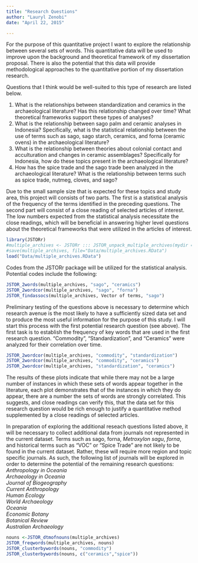 ```yaml
---
title: "Research Questions"
author: "Lauryl Zenobi"
date: "April 22, 2015"

---
```


For the purpose of this quantitative project I want to explore the relationship between several sets of words. This quantitative data will be used to improve upon the background and theoretical framework of my dissertation proposal. There is also the potential that this data will provide methodological approaches to the quantitative portion of my dissertation research. 

Questions that I think would be well-suited to this type of research are listed below.

1. What is the relationships between standardization and ceramics in the archaeological literature? Has this relationship changed over time? What theoretical frameworks support these types of analyses?
2. What is the relationship between sago palm and ceramic analyses in Indonesia? Specifically, what is the statistical relationship between the use of terms such as sago, sago starch, ceramics, and forna (ceramic ovens) in the archaeological literature?
3. What is the relationship between theories about colonial contact and acculturation and changes in ceramic assemblages? Specifically for Indonesia, how do these topics present in the archaeological literature?
4. How has the spice trade and the sago trade been analyzed in the archaeological literature? What is the relationship between terms such as spice trade, nutmeg, cloves, and sago? 


Due to the small sample size that is expected for these topics and study area, this project will consists of two parts. The first is a statistical analysis of the frequency of the terms identified in the preceding questions. The second part will consist of a close reading of selected articles of interest. The low numbers expected from the statistical analysis necessitate the close readings, which will be beneficial in answering higher level questions about the theoretical frameworks that were utilized in the articles of interest. 


```r
library(JSTORr)
#multiple_archives <- JSTORr ::: JSTOR_unpack_multiple_archives(mydir = "Data")
#save(multiple_archives, file="Data/multiple_archives.RData")
load("Data/multiple_archives.RData")
```

Codes from the JSTORr package will be utilized for the statistical analysis. Potential codes include the following:
```r
JSTOR_2words(multiple_archives, "sago", "ceramics")
JSTOR_2wordcor(multiple_archives, "sago", "forna")
JSTOR_findassocs(multiple_archives, Vector of terms, "sago")
```

Preliminary testing of the questions above is necessary to determine which research avenue is the most likely to have a sufficiently sized data set and to produce the most useful information for the purpose of this study. I will start this process with the first potential research question (see above). The first task is to establish the frequency of key words that are used in the first research question. "Commodity", "Standardization", and "Ceramics" were analyzed for their correlation over time. 

```r
JSTOR_2wordcor(multiple_archives, "commodity", "standardization")
JSTOR_2wordcor(multiple_archives, "commodity", "ceramics")
JSTOR_2wordcor(multiple_archives, "standardization", "ceramics")
```
  
The results of these plots indicate that while there may not be a large number of instances in which these sets of words appear together in the literature, each plot demonstrates that of the instances in which they do appear, there are a number the sets of words are strongly correlated. This suggests, and close readings can verify this, that the data set for this research question would be rich enough to justify a quantitative method supplemented by a close readings of selected articles. 

In preparation of exploring the additional reseach questions listed above, it will be necessary to collect additional data from journals not represented in the current dataset. Terms such as sago, forna, *Metroxylon sagu*, *forna*, and historical terms such as "VOC" or "Spice Trade" are not likely to be found in the current dataset. Rather, these will require more region and topic specific journals. As such, the following list of journals will be explored in order to determine the potential of the remaining research questions:  
*Anthropology in Oceania*  
*Archaeology in Oceania*  
*Journal of Biogeography*  
*Current Anthropology*  
*Human Ecology*  
*World Archaeology*  
*Oceania*  
*Economic Botany*  
*Botanical Review*  
*Australian Archaeology*  

```r
nouns <-JSTOR_dtmofnouns(multiple_archives)
JSTOR_freqwords(multiple_archives, nouns)
JSTOR_clusterbywords(nouns, "commodity")
JSTOR_clusterbywords(nouns, c("ceramics","spice"))
```

